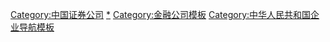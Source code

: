 {{Navbox
|name = 中华人民共和国证券公司分类
|title = [[中华人民共和国]][[证券公司]]分类（2021年）

| listclass = hlist
|group1 = AAA
|list1 = 空缺

|group2 = AA
|list2 = 
* [[安信证券]]
** [[安信资管]]
* [[东方证券]]
** [[东证资管]]
** [[东方投行]]
* [[光大证券]]
** [[光证资管]]
* [[广发证券]]
** [[广发资管]]
* [[国泰君安证券|国泰君安]]
** [[国君资管]]
** [[上海证券]]
* [[国信证券]]
* [[华泰证券]]
** [[华泰联合证券|华泰联合]]
** [[华泰资管]]
* [[平安证券]]
* [[申万宏源]]
** [[申万宏源承销保荐]]
** [[申万宏源西部]]
* [[兴业证券]]
** [[兴证资管]]
* [[银河证券]]
** [[银河金汇]]
* [[招商证券]]
** [[招商资管]]
* [[中国国际金融股份|中金公司]]
** [[中金财富证券|中金财富]]
* [[中信建投]]
* [[中信证券]]
** [[中信证券（山东）]]
** [[金通证券]]
** [[中信证券华南]]

|group3 = A
|list3 = 
* [[北京高华证券|北京高华]]
* [[财达证券]]
* [[财通证券]]
** [[财通资管]]
* [[长城证券]]
* [[长江证券]]
** [[长江保荐]]
** [[长江资管]]
* [[东方财富证券|东方财富]]
* [[东莞证券]]
* [[东海证券]]
* [[东吴证券]]
* [[东兴证券]]
* [[方正证券]]
** [[方正承销保荐]]
* [[国金证券]]
* [[国开证券]]
* [[国元证券]]
* [[华安证券]]
* [[华宝证券]]
* [[华创证券]]
* [[华林证券]]
* [[华西证券]]
* [[华鑫证券]]
* [[开源证券]]
* [[南京证券]]
* [[瑞信证券]]
* [[瑞银证券]]
* [[山西证券]]
** [[中德证券]]
* [[首创证券]]
* [[天风证券]]
** [[天风资管]]
* [[五矿证券]]
* [[西部证券]]
* [[西南证券]]
* [[浙商证券]]
** [[浙商资管]]
* [[中航证券]]
* [[中泰证券]]
** [[中泰资管]]
* [[中天国富证券|中天国富]]
* [[中银国际证券|中银国际]]

|group4 = BBB
|list4 = 
* [[渤海证券]]
** [[渤海汇金]]
* [[财信证券]]
* [[长城国瑞证券|长城国瑞]]
* [[东北证券]]
** [[东证融汇]]
* [[高盛高华证券|高盛高华]]
* [[国海证券]]
* [[海通证券]]
** [[海通资管]]
* [[华金证券]]
* [[华龙证券]]
* [[华兴证券]]
* [[汇丰前海证券|汇丰前海]]
* [[金元证券]]
* [[联储证券]]
* [[摩根士丹利证券]]
* [[申港证券]]
* [[信达证券]]
* [[中天证券]]
* [[中原证券]]

|group5 = BB
|list5 = 
* [[大同证券]]
* [[第一创业]]
** [[一创投行]]
* [[东亚前海证券|东亚前海]]
* [[国联证券]]
** [[华英证券]]
* [[国融证券]]
* [[红塔证券]]
* [[华福证券]]
* [[九州证券]]
* [[民生证券]]
* [[世纪证券]]
* [[万联证券]]
* [[湘财证券]]
* [[银泰证券]]
* [[英大证券]]
* [[甬兴证券]]
** [[甬证资管]]
* [[粤开证券]]

|group6 = B
|list6 = 
* [[德邦证券]]
** [[德邦资管]]
* [[金圆统一证券|金圆统一]]
* [[摩根大通证券|摩根大通]]
* [[万和证券]]
* [[野村东方国际证券|野村东方]]

|group7 = CCC
|list7 =
* [[爱建证券]]
* [[大通证券]]
* [[国盛证券]]
** [[国盛资管]]
* [[恒泰证券]]
** [[恒泰长财]]
* [[宏信证券]]
* [[华融证券]]
* [[江海证券]]
* [[太平洋证券]]
* [[新时代证券]]
* [[中山证券]]
* [[中邮证券]]

|group8 = CC
|list8 = 
* [[国都证券]]

|group9 = C
|list9 = 
* [[川财证券]]

|group10 = D
|list10 = 
* [[网信证券]]

|group11 = E
|list11 = 空缺

|group12 = 未分类
|list12 = 
* [[大和证券（中国）|大和证券]]
* [[星展证券]]

|below =注：以上按公司名称拼音顺序排序。全行业138家公司中，有35家公司按规定与其母公司合并评价。参考来源：{{cite web|url=http://www.csrc.gov.cn/tianjin/c105376/cbecbcac9a84445e6bf4d332ad4e50424/content.shtml|title=中国证监会公布2021年证券公司分类结果|website=中国证券监督管理委员会|date=2021-07-23}}
}}[[Category:中国证券公司]]<noinclude>

[[Category:中国证券公司|*]]
[[Category:金融公司模板]]
[[Category:中华人民共和国企业导航模板]]
</noinclude>